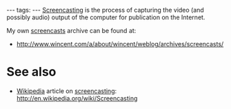 ---
tags:
---
[[Screencasting]] is the process of capturing the video (and possibly audio) output of the computer for publication on the Internet.

My own [[screencasts]] archive can be found at:

* http://www.wincent.com/a/about/wincent/weblog/archives/screencasts/

= See also =

* [[Wikipedia]] article on [[screencasting]]: http://en.wikipedia.org/wiki/Screencasting

